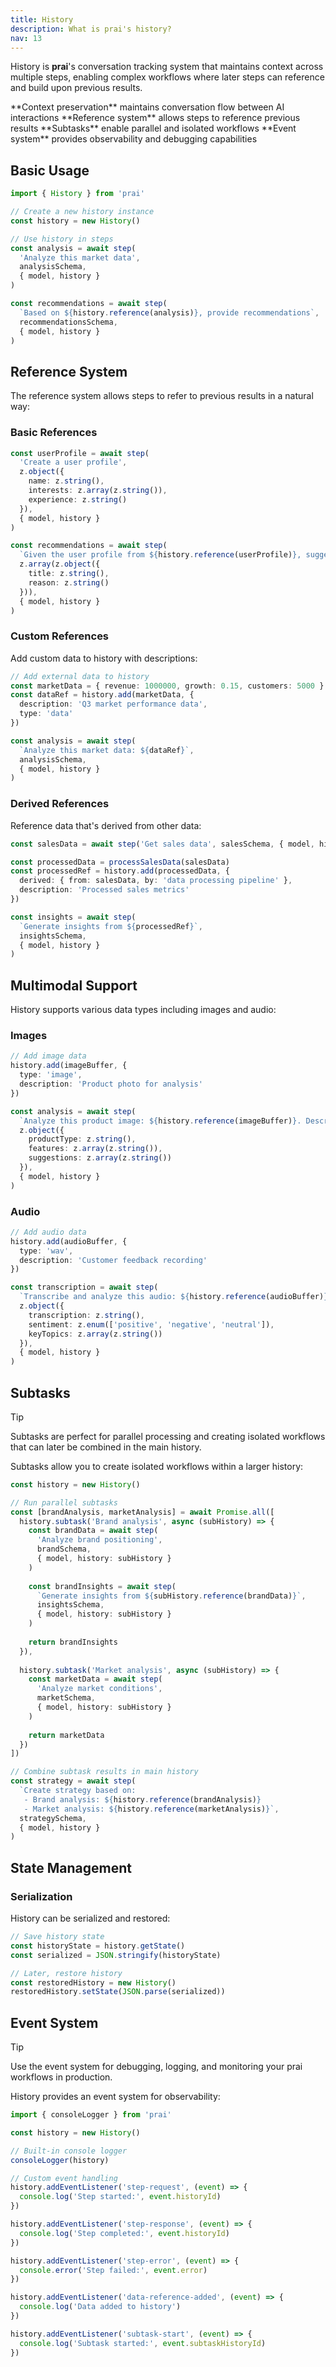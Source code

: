 ```yaml
---
title: History
description: What is prai's history?
nav: 13
---
```


History is **prai**'s conversation tracking system that maintains context across multiple steps, enabling complex workflows where later steps can reference and build upon previous results.

<Keypoints title="History Features">
  <KeypointsItem>**Context preservation** maintains conversation flow between AI interactions</KeypointsItem>
  <KeypointsItem>**Reference system** allows steps to reference previous results</KeypointsItem>
  <KeypointsItem>**Subtasks** enable parallel and isolated workflows</KeypointsItem>
  <KeypointsItem>**Event system** provides observability and debugging capabilities</KeypointsItem>
</Keypoints>

## Basic Usage

```typescript {7,14} showLineNumbers
import { History } from 'prai'

// Create a new history instance
const history = new History()

// Use history in steps
const analysis = await step(
  'Analyze this market data',
  analysisSchema,
  { model, history }
)

const recommendations = await step(
  `Based on ${history.reference(analysis)}, provide recommendations`,
  recommendationsSchema,
  { model, history }
)
```

## Reference System

The reference system allows steps to refer to previous results in a natural way:

### Basic References

```typescript {2,11} showLineNumbers
const userProfile = await step(
  'Create a user profile',
  z.object({
    name: z.string(),
    interests: z.array(z.string()),
    experience: z.string()
  }),
  { model, history }
)

const recommendations = await step(
  `Given the user profile from ${history.reference(userProfile)}, suggest relevant content`,
  z.array(z.object({
    title: z.string(),
    reason: z.string()
  })),
  { model, history }
)
```

### Custom References

Add custom data to history with descriptions:

```typescript {3,10} showLineNumbers
// Add external data to history
const marketData = { revenue: 1000000, growth: 0.15, customers: 5000 }
const dataRef = history.add(marketData, {
  description: 'Q3 market performance data',
  type: 'data'
})

const analysis = await step(
  `Analyze this market data: ${dataRef}`,
  analysisSchema,
  { model, history }
)
```

### Derived References

Reference data that's derived from other data:

```typescript {1,4,11} showLineNumbers
const salesData = await step('Get sales data', salesSchema, { model, history })

const processedData = processSalesData(salesData)
const processedRef = history.add(processedData, {
  derived: { from: salesData, by: 'data processing pipeline' },
  description: 'Processed sales metrics'
})

const insights = await step(
  `Generate insights from ${processedRef}`,
  insightsSchema,
  { model, history }
)
```

## Multimodal Support


History supports various data types including images and audio:

### Images

```typescript {2,8} showLineNumbers
// Add image data
history.add(imageBuffer, {
  type: 'image',
  description: 'Product photo for analysis'
})

const analysis = await step(
  `Analyze this product image: ${history.reference(imageBuffer)}. Describe the product and its features.`,
  z.object({
    productType: z.string(),
    features: z.array(z.string()),
    suggestions: z.array(z.string())
  }),
  { model, history }
)
```

### Audio

```typescript {2,8} showLineNumbers
// Add audio data
history.add(audioBuffer, {
  type: 'wav',
  description: 'Customer feedback recording'
})

const transcription = await step(
  `Transcribe and analyze this audio: ${history.reference(audioBuffer)}`,
  z.object({
    transcription: z.string(),
    sentiment: z.enum(['positive', 'negative', 'neutral']),
    keyTopics: z.array(z.string())
  }),
  { model, history }
)
```

## Subtasks

> [!TIP]
> Subtasks are perfect for parallel processing and creating isolated workflows that can later be combined in the main history.

Subtasks allow you to create isolated workflows within a larger history:

```typescript {4,20,31} showLineNumbers
const history = new History()

// Run parallel subtasks
const [brandAnalysis, marketAnalysis] = await Promise.all([
  history.subtask('Brand analysis', async (subHistory) => {
    const brandData = await step(
      'Analyze brand positioning',
      brandSchema,
      { model, history: subHistory }
    )
    
    const brandInsights = await step(
      `Generate insights from ${subHistory.reference(brandData)}`,
      insightsSchema,
      { model, history: subHistory }
    )
    
    return brandInsights
  }),
  
  history.subtask('Market analysis', async (subHistory) => {
    const marketData = await step(
      'Analyze market conditions',
      marketSchema,
      { model, history: subHistory }
    )
    
    return marketData
  })
])

// Combine subtask results in main history
const strategy = await step(
  `Create strategy based on:
   - Brand analysis: ${history.reference(brandAnalysis)}
   - Market analysis: ${history.reference(marketAnalysis)}`,
  strategySchema,
  { model, history }
)
```

## State Management

### Serialization

History can be serialized and restored:

```typescript {2,6} showLineNumbers
// Save history state
const historyState = history.getState()
const serialized = JSON.stringify(historyState)

// Later, restore history
const restoredHistory = new History()
restoredHistory.setState(JSON.parse(serialized))
```

## Event System

> [!TIP]
> Use the event system for debugging, logging, and monitoring your prai workflows in production.

History provides an event system for observability:

```typescript {6,9} showLineNumbers
import { consoleLogger } from 'prai'

const history = new History()

// Built-in console logger
consoleLogger(history)

// Custom event handling
history.addEventListener('step-request', (event) => {
  console.log('Step started:', event.historyId)
})

history.addEventListener('step-response', (event) => {
  console.log('Step completed:', event.historyId)
})

history.addEventListener('step-error', (event) => {
  console.error('Step failed:', event.error)
})

history.addEventListener('data-reference-added', (event) => {
  console.log('Data added to history')
})

history.addEventListener('subtask-start', (event) => {
  console.log('Subtask started:', event.subtaskHistoryId)
})
```